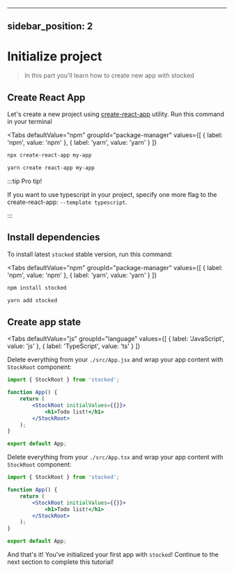 
---
sidebar_position: 2
---

# Initialize project

> In this part you'll learn how to create new app with stocked

## Create React App

Let's create a new project using [create-react-app](https://github.com/facebook/create-react-app#readme) utility. Run this command in your terminal


<Tabs
    defaultValue="npm"
    groupId="package-manager"
    values={[
        { label: 'npm', value: 'npm' },
        { label: 'yarn', value: 'yarn' }
    ]}
>
<TabItem value="npm">

```bash
npx create-react-app my-app
```

</TabItem>
<TabItem value="yarn">

```bash
yarn create react-app my-app
```

</TabItem>
</Tabs>

:::tip Pro tip!

If you want to use typescript in your project, specify one more flag to the create-react-app: `--template typescript`.

:::

## Install dependencies

To install latest `stocked` stable version, run this command:

<Tabs
    defaultValue="npm"
    groupId="package-manager"
    values={[
        { label: 'npm', value: 'npm' },
        { label: 'yarn', value: 'yarn' }
    ]}
>
<TabItem value="npm">

```bash
npm install stocked
```

</TabItem>
<TabItem value="yarn">

```bash
yarn add stocked
```

</TabItem>
</Tabs>

## Create app state

<Tabs
    defaultValue="js"
    groupId="language"
    values={[
        { label: 'JavaScript', value: 'js' },
        { label: 'TypeScript', value: 'ts' }
    ]}
>
<TabItem value="js">

Delete everything from your `./src/App.jsx` and wrap your app content with `StockRoot` component:

```jsx title=./src/App.jsx
import { StockRoot } from 'stocked';

function App() {
    return (
        <StockRoot initialValues={{}}>
            <h1>Todo list!</h1>
        </StockRoot>
    );
}

export default App;
```

</TabItem>
<TabItem value="ts">

Delete everything from your `./src/App.tsx` and wrap your app content with `StockRoot` component:

```jsx title=./src/App.tsx
import { StockRoot } from 'stocked';

function App() {
    return (
        <StockRoot initialValues={{}}>
            <h1>Todo list!</h1>
        </StockRoot>
    );
}

export default App;
```

</TabItem>
</Tabs>

And that's it! You've initialized your first app with `stocked`! Continue to the next section to complete this tutorial!